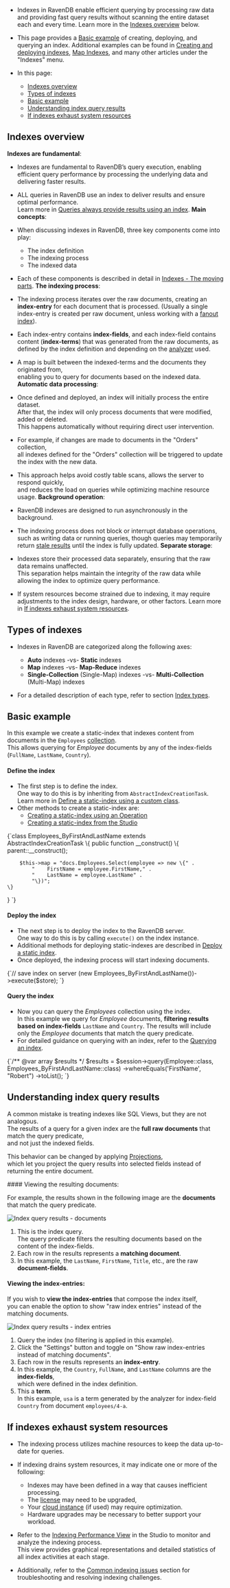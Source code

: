 
<Admonition type="note" title="">

* Indexes in RavenDB enable efficient querying by processing raw data and providing fast query results without scanning the entire dataset each and every time.
  Learn more in the [Indexes overview](../indexes/what-are-indexes.mdx#indexes-overview) below.

* This page provides a [Basic example](../indexes/what-are-indexes.mdx#basic-example) of creating, deploying, and querying an index.
  Additional examples can be found in [Creating and deploying indexes](../indexes/creating-and-deploying.mdx), [Map Indexes](../indexes/map-indexes.mdx),
  and many other articles under the "Indexes" menu.

* In this page:
    * [Indexes overview](../indexes/what-are-indexes.mdx#indexes-overview)
    * [Types of indexes](../indexes/what-are-indexes.mdx#types-of-indexes)
    * [Basic example](../indexes/what-are-indexes.mdx#basic-example)
    * [Understanding index query results](../indexes/what-are-indexes.mdx#understanding-index-query-results)
    * [If indexes exhaust system resources](../indexes/what-are-indexes.mdx#if-indexes-exhaust-system-resources)

</Admonition>

## Indexes overview

**Indexes are fundamental**:

* Indexes are fundamental to RavenDB’s query execution, enabling efficient query performance by processing the underlying data and delivering faster results.
* ALL queries in RavenDB use an index to deliver results and ensure optimal performance.  
  Learn more in [Queries always provide results using an index](../client-api/session/querying/how-to-query.mdx#queries-always-provide-results-using-an-index).
**Main concepts**:

* When discussing indexes in RavenDB, three key components come into play:
    * The index definition
    * The indexing process
    * The indexed data

* Each of these components is described in detail in [Indexes - The moving parts](../studio/database/indexes/indexes-overview.mdx#indexes---the-moving-parts).
**The indexing process**:

* The indexing process iterates over the raw documents, creating an **index-entry** for each document that is processed.
  (Usually a single index-entry is created per raw document, unless working with a [fanout index](../indexes/indexing-nested-data.mdx#fanout-index---multiple-index-entries-per-document)).
* Each index-entry contains **index-fields**, and each index-field contains content (**index-terms**) that was generated from the raw documents,
  as defined by the index definition and depending on the [analyzer](../indexes/using-analyzers.mdx) used.
* A map is built between the indexed-terms and the documents they originated from,  
  enabling you to query for documents based on the indexed data.
**Automatic data processing**:

* Once defined and deployed, an index will initially process the entire dataset.  
  After that, the index will only process documents that were modified, added or deleted.  
  This happens automatically without requiring direct user intervention.
* For example, if changes are made to documents in the "Orders" collection,  
  all indexes defined for the "Orders" collection will be triggered to update the index with the new data.
* This approach helps avoid costly table scans, allows the server to respond quickly,  
  and reduces the load on queries while optimizing machine resource usage.
**Background operation**:

* RavenDB indexes are designed to run asynchronously in the background.
* The indexing process does not block or interrupt database operations, such as writing data or running queries,
  though queries may temporarily return [stale results](../indexes/stale-indexes.mdx) until the index is fully updated.
**Separate storage**:

* Indexes store their processed data separately, ensuring that the raw data remains unaffected.  
  This separation helps maintain the integrity of the raw data while allowing the index to optimize query performance.

* If system resources become strained due to indexing, it may require adjustments to the index design, hardware, or other factors.
  Learn more in [If indexes exhaust system resources](../indexes/what-are-indexes.mdx#if-indexes-exhaust-system-resources).



## Types of indexes

* Indexes in RavenDB are categorized along the following axes:
    * **Auto** indexes -vs- **Static** indexes
    * **Map** indexes -vs- **Map-Reduce** indexes
    * **Single-Collection** (Single-Map) indexes -vs- **Multi-Collection** (Multi-Map) indexes

* For a detailed description of each type, refer to section [Index types](../studio/database/indexes/indexes-overview.mdx#index-types).



## Basic example

In this example we create a static-index that indexes content from documents in the `Employees` [collection](../client-api/faq/what-is-a-collection.mdx).  
This allows querying for _Employee_ documents by any of the index-fields (`FullName`, `LastName`, `Country`).

<Admonition type="note" title="">

#### Define the index

* The first step is to define the index.  
  One way to do this is by inheriting from `AbstractIndexCreationTask`.  
  Learn more in [Define a static-index using a custom class](../indexes/creating-and-deploying.mdx#define-a-static-index-using-a-custom-class).
* Other methods to create a static-index are:
  * [Creating a static-index using an Operation](../client-api/operations/maintenance/indexes/put-indexes.mdx)
  * [Creating a static-index from the Studio](../studio/database/indexes/indexes-list-view.mdx)

<TabItem value="indexes_1" label="indexes_1">
<CodeBlock language="php">
{`class Employees_ByFirstAndLastName extends AbstractIndexCreationTask
\{
    public function __construct()
    \{
        parent::__construct();

        $this->map = "docs.Employees.Select(employee => new \{" .
            "    FirstName = employee.FirstName," .
            "    LastName = employee.LastName" .
            "\})";
    \}
\}
`}
</CodeBlock>
</TabItem>

</Admonition>
<Admonition type="note" title="">

#### Deploy the index

* The next step is to deploy the index to the RavenDB server.  
  One way to do this is by calling `execute()` on the index instance.
* Additional methods for deploying static-indexes are described in [Deploy a static index](../indexes/creating-and-deploying.mdx#deploy-a-static-index).
* Once deployed, the indexing process will start indexing documents.  

<TabItem value="indexes_2" label="indexes_2">
<CodeBlock language="php">
{`// save index on server
(new Employees_ByFirstAndLastName())->execute($store);
`}
</CodeBlock>
</TabItem>

</Admonition>
<Admonition type="note" title="">

#### Query the index

* Now you can query the _Employees_ collection using the index.  
  In this example we query for _Employee_ documents, **filtering results based on index-fields** `LastName` and `Country`.
  The results will include only the _Employee_ documents that match the query predicate.
* For detailed guidance on querying with an index, refer to the [Querying an index](../indexes/querying/query-index.mdx).

<TabItem value="indexes_3" label="indexes_3">
<CodeBlock language="php">
{`/** @var array<Employee> $results */
$results = $session->query(Employee::class, Employees_ByFirstAndLastName::class)
        ->whereEquals('FirstName', "Robert")
        ->toList();
`}
</CodeBlock>
</TabItem>

</Admonition>


## Understanding index query results

<Admonition type="warning" title="">

A common mistake is treating indexes like SQL Views, but they are not analogous.  
The results of a query for a given index are the **full raw documents** that match the query predicate,  
and not just the indexed fields.

This behavior can be changed by applying [Projections](../indexes/querying/projections.mdx),  
which let you project the query results into selected fields instead of returning the entire document.

</Admonition>
#### Viewing the resulting documents:

For example, the results shown in the following image are the **documents** that match the query predicate.

![Index query results - documents](./assets/index-query-results-1.png)

1. This is the index query.  
   The query predicate filters the resulting documents based on the content of the index-fields.
2. Each row in the results represents a **matching document**.
3. In this example, the `LastName`, `FirstName`, `Title`, etc., are the raw **document-fields**.
#### Viewing the index-entries:

If you wish to **view the index-entries** that compose the index itself,  
you can enable the option to show "raw index entries" instead of the matching documents.

![Index query results - index entries](./assets/index-query-results-2.png)

1. Query the index (no filtering is applied in this example).
2. Click the "Settings" button and toggle on "Show raw index-entries instead of matching documents".
3. Each row in the results represents an **index-entry**.
4. In this example, the `Country`, `FullName`, and `LastName` columns are the **index-fields**,  
   which were defined in the index definition.
5. This a **term**.  
   In this example, `usa` is a term generated by the analyzer for index-field `Country` from document `employees/4-a`.



## If indexes exhaust system resources

* The indexing process utilizes machine resources to keep the data up-to-date for queries.

* If indexing drains system resources, it may indicate one or more of the following:
    * Indexes may have been defined in a way that causes inefficient processing.
    * The [license](https://ravendb.net/buy) may need to be upgraded,
    * Your [cloud instance](/cloud/cloud-instances#a-production-cloud-cluster) (if used) may require optimization.
    * Hardware upgrades may be necessary to better support your workload.

* Refer to the [Indexing Performance View](../studio/database/indexes/indexing-performance.mdx) in the Studio to monitor and analyze the indexing process.  
  This view provides graphical representations and detailed statistics of all index activities at each stage.

* Additionally, refer to the [Common indexing issues](../studio/database/indexes/indexing-performance.mdx#common-indexing-issues) section
  for troubleshooting and resolving indexing challenges.




